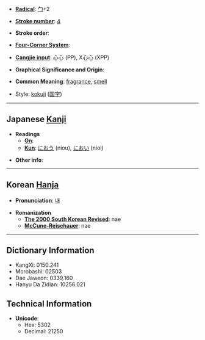 * '''[[Wiktionary:Chinese radical index| Radical]]''': [[Wiktionary:Chinese radical index 勹|勹]]+2

* '''[[Wiktionary:Chinese total strokes index|Stroke number]]''': [[Wiktionary:Chinese total strokes index 4|4]]

* '''Stroke order''': 

* '''[[Wiktionary:Chinese four corner index|Four-Corner System]]''': 

* '''[[Wiktionary:Chinese Cangjie index|Cangjie input]]''': 心心 (PP), X心心 (XPP)

* '''Graphical Significance and Origin''': 

* '''Common Meaning''': [[fragrance]], [[smell]]

* Style: [[kokuji]] ([[国字]])

----

== Japanese [[Kanji]] ==

* '''Readings'''
** '''[[On]]''': 
** '''[[Kun]]''': [[におう]] (niou), [[におい]] (nioi)

* '''Other info''':  

----

== Korean [[Hanja]] ==

* '''Pronunciation''': [[내]]

* '''Romanization'''
** '''[[The 2000 South Korean Revised Romanization|The 2000 South Korean Revised]]''': nae
** '''[[McCune-Reischauer]]''': nae

----

== Dictionary Information ==

* KangXi: 0150.241
* Morobashi: 02503
* Dae Jaweon: 0339.160
* Hanyu Da Zidian: 10256.021

== Technical Information ==

* '''Unicode''':
** Hex: 5302
** Decimal: 21250